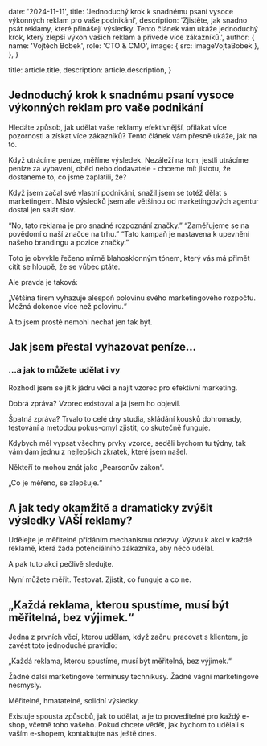 
  date: '2024-11-11',
  title:
    'Jednoduchý krok k snadnému psaní vysoce výkonných reklam pro vaše podnikání',
  description:
    'Zjistěte, jak snadno psát reklamy, které přinášejí výsledky. Tento článek vám ukáže jednoduchý krok, který zlepší výkon vašich reklam a přivede více zákazníků.',
  author: {
    name: 'Vojtěch Bobek',
    role: 'CTO & CMO',
    image: { src: imageVojtaBobek },
  },
}

  title: article.title,
  description: article.description,
}

## Jednoduchý krok k snadnému psaní vysoce výkonných reklam pro vaše podnikání

Hledáte způsob, jak udělat vaše reklamy efektivnější, přilákat více pozornosti a získat více zákazníků? Tento článek vám přesně ukáže, jak na to.

Když utrácíme peníze, měříme výsledek. Nezáleží na tom, jestli utrácíme peníze za vybavení, oběd nebo dodavatele - chceme mít jistotu, že dostaneme to, co jsme zaplatili, že?

Když jsem začal své vlastní podnikání, snažil jsem se totéž dělat s marketingem.
Místo výsledků jsem ale většinou od marketingových agentur dostal jen salát slov.

“No, tato reklama je pro snadné rozpoznání značky.”
“Zaměřujeme se na povědomí o naší značce na trhu.”
“Tato kampaň je nastavena k upevnění našeho brandingu a pozice značky.”

Toto je obvykle řečeno mírně blahosklonným tónem, který vás má přimět cítit se hloupě, že se vůbec ptáte.

Ale pravda je taková:

„Většina firem vyhazuje alespoň polovinu svého marketingového rozpočtu. Možná dokonce více než polovinu.“

A to jsem prostě nemohl nechat jen tak být.

## Jak jsem přestal vyhazovat peníze…

### ...a jak to můžete udělat i vy

Rozhodl jsem se jít k jádru věci a najít vzorec pro efektivní marketing.

Dobrá zpráva? Vzorec existoval a já jsem ho objevil.

Špatná zpráva? Trvalo to celé dny studia, skládání kousků dohromady, testování a metodou pokus-omyl zjistit, co skutečně funguje.

Kdybych měl vypsat všechny prvky vzorce, seděli bychom tu týdny, tak vám dám jednu z nejlepších zkratek, které jsem našel.

Někteří to mohou znát jako „Pearsonův zákon“.

„Co je měřeno, se zlepšuje.“

## A jak tedy okamžitě a dramaticky zvýšit výsledky VAŠÍ reklamy?

Udělejte je měřitelné přidáním mechanismu odezvy. Výzvu k akci v každé reklamě, která žádá potenciálního zákazníka, aby něco udělal.

A pak tuto akci pečlivě sledujte.

Nyní můžete měřit. Testovat. Zjistit, co funguje a co ne.

## „Každá reklama, kterou spustíme, musí být měřitelná, bez výjimek.“

Jedna z prvních věcí, kterou udělám, když začnu pracovat s klientem, je zavést toto jednoduché pravidlo:

„Každá reklama, kterou spustíme, musí být měřitelná, bez výjimek.“

Žádné další marketingové terminusy technikusy. Žádné vágní marketingové nesmysly.

Měřitelné, hmatatelné, solidní výsledky.

Existuje spousta způsobů, jak to udělat, a je to proveditelné pro každý e-shop, včetně toho vašeho. Pokud chcete vědět, jak bychom to udělali s vaším e-shopem, kontaktujte nás ještě dnes.
